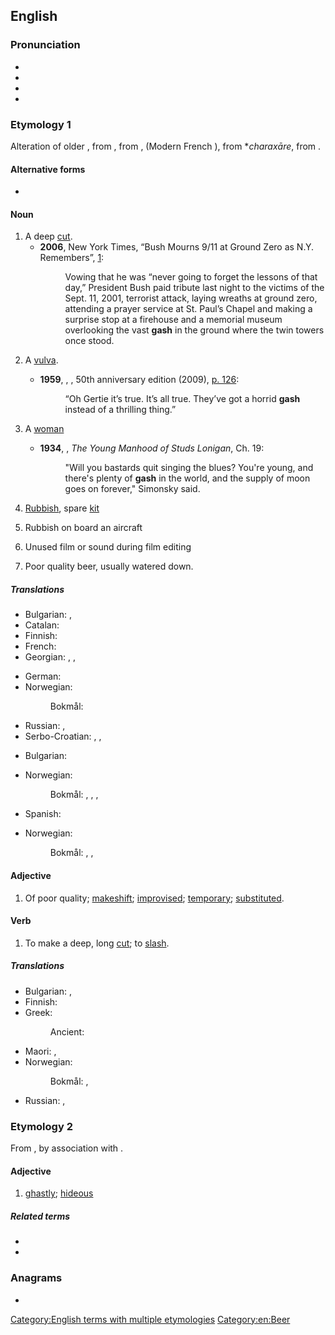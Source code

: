 {{also|Gash}}
==English==

===Pronunciation===
* {{IPA|en|/ɡæʃ/}}
* {{audio|en|en-us-gash.ogg|Audio (US)}}
* {{audio|en|en-uk-gash.ogg|Audio (UK)}}
* {{rhymes|en|æʃ}}

===Etymology 1===
Alteration of older {{m|en|garsh}}, from {{inh|en|enm|garsen}}, from {{der|en|fro|garser}}, {{m|fro|jarsier}} (Modern French {{m|fr|gercer}}), from {{etyl|VL.|en}} *''charaxāre'', from {{der|en|grc|χαρακτήρ||engraver}}.

====Alternative forms====
* {{alter|en|garsh||dated}}

====Noun====
{{en-noun|~}}

# A deep [[cut]].
#* '''2006''', New York Times, “Bush Mourns 9/11 at Ground Zero as N.Y. Remembers”, [http://www.nytimes.com/2006/09/11/nyregion/nyregionspecial3/11bush.html?hp&ex=1158033600&en=e468f88da52557ed&ei=5094&partner=homepage]:
#*: Vowing that he was “never going to forget the lessons of that day,” President Bush paid tribute last night to the victims of the Sept. 11, 2001, terrorist attack, laying wreaths at ground zero, attending a prayer service at St. Paul’s Chapel and making a surprise stop at a firehouse and a memorial museum overlooking the vast '''gash''' in the ground where the twin towers once stood.
# {{lb|en|slang|vulgar}} A [[vulva]].
#* '''1959''', {{w|William S. Burroughs}}, ''{{w|Naked Lunch}}'', 50th anniversary edition (2009), [http://books.google.de/books?id=qcTZ1ZCT-S8C&lpg=PA126&pg=PA126#v=onepage&q&f=false p.&nbsp;126]:
#*: “Oh Gertie it’s true. It’s all true. They’ve got a horrid '''gash''' instead of a thrilling thing.”
# {{lb|en|slang|offensive}} A [[woman]]
#* '''1934''', {{w|James T. Farrell}}, ''The Young Manhood of Studs Lonigan'', Ch. 19:
#*: "Will you bastards quit singing the blues? You're young, and there's plenty of '''gash''' in the world, and the supply of moon goes on forever," Simonsky said.
# {{lb|en|slang|British Royal Navy}} [[rubbish|Rubbish]], spare [[kit]]
# {{lb|en|slang}} Rubbish on board an aircraft
# {{lb|en|slang}} Unused film or sound during film editing
# {{lb|en|slang}} Poor quality beer, usually watered down.

=====Translations=====
{{trans-top|deep cut}}
* Bulgarian: {{t+|bg|разрез|m|sc=Cyrl}}, {{t|bg|дълбока рана|f|sc=Cyrl}}
* Catalan: {{t+|ca|trau|m}}
* Finnish: {{t|fi|[[syvä]] [[viiltohaava]]}}
* French: {{t+|fr|entaille}}
* Georgian: {{t|ka|განაჭერი}}, {{t|ka|ჭრილობა}}, {{t|ka|ღრმული}}
{{trans-mid}}
* German: {{t|de|([[tiefer]]) [[Einschnitt]] |m}}
* Norwegian:
*: Bokmål: {{t|nb|flenge|m|f}}
* Russian: {{t+|ru|разре́з|m}}, {{t+|ru|впа́дина|f}}
* Serbo-Croatian: {{t+|sh|posjekotina}}, {{t+|sh|posjekotina|f}}, {{t|sh|posekotina|f}}
{{trans-bottom}}

{{trans-see|vulva}}

{{trans-top|slang: woman}}
* Bulgarian: {{t+|bg|мацка|f|sc=Cyrl}}
{{trans-mid}}
* Norwegian:
*: Bokmål: {{t+|nb|berte|m|f}}, {{t|nb|skreppe|m|f}}, {{t|nb|kei|n}}, {{t|nb|kjei|n}}
* Spanish: {{t+|es|tajo|m}}
{{trans-bottom}}

{{trans-top|slang: rubbish}}
{{trans-mid}}
* Norwegian:
*: Bokmål: {{t+|nb|søppel|n}}, {{t|nb|boss|n}}, {{t+|nb|avfall|n}}
{{trans-bottom}}

====Adjective====
{{en-adj}}

# {{lb|en|slang}} Of poor quality; [[makeshift]]; [[improvise]]d; [[temporary]]; [[substituted]].

====Verb====
{{en-verb}}

# To make a deep, long [[cut]]; to [[slash]].
#: {{ux|en|My leg got '''gashed'''.}}

=====Translations=====
{{trans-top|to slash}}
* Bulgarian: {{t+|bg|разрязвам|sc=Cyrl}}, {{t+|bg|разсичам|sc=Cyrl}}
* Finnish: {{t+|fi|viiltää}}
* Greek:
*: Ancient: {{t|grc|ἐπιτέμνω}}
{{trans-mid}}
* Maori: {{t|mi|haratua}}, {{t|mi|āhiwahiwa }}
* Norwegian:
*: Bokmål: {{t+|nb|kutte}}, {{t+|nb|skjære}}
* Russian: {{t+|ru|разрезать}}, {{t+|ru|ре́зать}}
{{trans-bottom}}

===Etymology 2===
From {{m|en|ghastful}}, by association with {{m|en|gash}}.

====Adjective====
{{en-adj}}

# {{lb|en|UK|Scotland|dialect}} [[ghastly]]; [[hideous]]

=====Related terms=====
* {{l|en|gashful}}
* {{l|en|gashly}}

===Anagrams===
* {{anagrams|en|a=aghs|HAGS|hags|shag}}

[[Category:English terms with multiple etymologies]]
[[Category:en:Beer]]